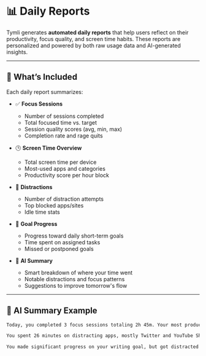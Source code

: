 # 📊 Daily Reports

Tymli generates **automated daily reports** that help users reflect on their productivity, focus quality, and screen time habits. These reports are personalized and powered by both raw usage data and AI-generated insights.

---

## 📅 What’s Included

Each daily report summarizes:

- ✅ **Focus Sessions**
  - Number of sessions completed
  - Total focused time vs. target
  - Session quality scores (avg, min, max)
  - Completion rate and rage quits

- 🕒 **Screen Time Overview**
  - Total screen time per device
  - Most-used apps and categories
  - Productivity score per hour block

- 🚫 **Distractions**
  - Number of distraction attempts
  - Top blocked apps/sites
  - Idle time stats

- 🎯 **Goal Progress**
  - Progress toward daily short-term goals
  - Time spent on assigned tasks
  - Missed or postponed goals

- 🧠 **AI Summary**
  - Smart breakdown of where your time went
  - Notable distractions and focus patterns
  - Suggestions to improve tomorrow's flow

---

## 🧠 AI Summary Example

```txt
Today, you completed 3 focus sessions totaling 2h 45m. Your most productive time block was 10AM–12PM.

You spent 26 minutes on distracting apps, mostly Twitter and YouTube Shorts. Consider blocking these apps during morning sessions.

You made significant progress on your writing goal, but got distracted near the end. Tomorrow, try scheduling breaks between sessions.
